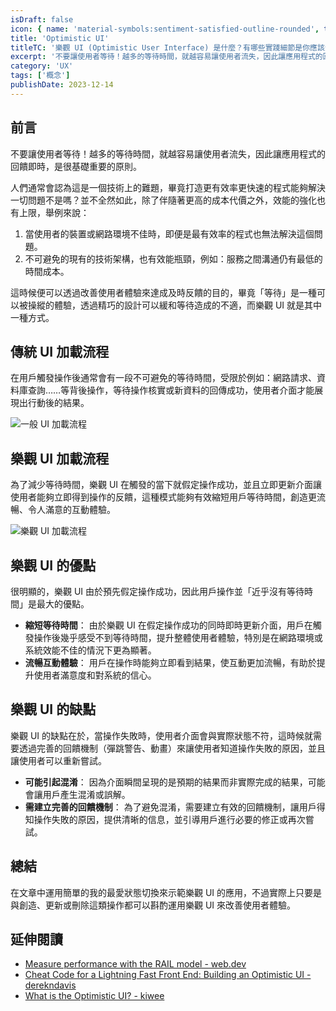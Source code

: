 ```yaml
---
isDraft: false
icon: { name: 'material-symbols:sentiment-satisfied-outline-rounded', title: '笑臉符號' }
title: 'Optimistic UI'
titleTC: '樂觀 UI (Optimistic User Interface) 是什麼？有哪些實踐細節是你應該注意的？'
excerpt: '不要讓使用者等待！越多的等待時間，就越容易讓使用者流失，因此讓應用程式的回饋即時，是很基礎重要的原則。Optimistic UI 強調即時、樂觀的使用者介面回饋。在用戶觸發操作後，系統即時假定成功，迅速更新介面，提升使用者體驗。這種方法有效縮短用戶等待時間，創造更流暢、令人滿意的互動體驗。'
category: 'UX'
tags: ['概念']
publishDate: 2023-12-14
---
```


## 前言

不要讓使用者等待！越多的等待時間，就越容易讓使用者流失，因此讓應用程式的回饋即時，是很基礎重要的原則。

人們通常會認為這是一個技術上的難題，畢竟打造更有效率更快速的程式能夠解決一切問題不是嗎？並不全然如此，除了伴隨著更高的成本代價之外，效能的強化也有上限，舉例來說：

1. 當使用者的裝置或網路環境不佳時，即便是最有效率的程式也無法解決這個問題。
2. 不可避免的現有的技術架構，也有效能瓶頸，例如：服務之間溝通仍有最低的時間成本。

這時候便可以透過改善使用者體驗來達成及時反饋的目的，畢竟「等待」是一種可以被操縱的體驗，透過精巧的設計可以緩和等待造成的不適，而樂觀 UI 就是其中一種方式。

## 傳統 UI 加載流程

在用戶觸發操作後通常會有一段不可避免的等待時間，受限於例如：網路請求、資料庫查詢……等背後操作，等待操作核實或新資料的回傳成功，使用者介面才能展現出行動後的結果。

![一般 UI 加載流程](./loading-ui.svg)

## 樂觀 UI 加載流程

為了減少等待時間，樂觀 UI 在觸發的當下就假定操作成功，並且立即更新介面讓使用者能夠立即得到操作的反饋，這種模式能夠有效縮短用戶等待時間，創造更流暢、令人滿意的互動體驗。

![樂觀 UI 加載流程](./optimistic-ui.svg)

## 樂觀 UI 的優點

很明顯的，樂觀 UI 由於預先假定操作成功，因此用戶操作並「近乎沒有等待時間」是最大的優點。

- **縮短等待時間**： 由於樂觀 UI 在假定操作成功的同時即時更新介面，用戶在觸發操作後幾乎感受不到等待時間，提升整體使用者體驗，特別是在網路環境或系統效能不佳的情況下更為顯著。
- **流暢互動體驗**： 用戶在操作時能夠立即看到結果，使互動更加流暢，有助於提升使用者滿意度和對系統的信心。

## 樂觀 UI 的缺點

樂觀 UI 的缺點在於，當操作失敗時，使用者介面會與實際狀態不符，這時候就需要透過完善的回饋機制（彈跳警告、動畫）來讓使用者知道操作失敗的原因，並且讓使用者可以重新嘗試。

- **可能引起混淆**： 因為介面瞬間呈現的是預期的結果而非實際完成的結果，可能會讓用戶產生混淆或誤解。
- **需建立完善的回饋機制**： 為了避免混淆，需要建立有效的回饋機制，讓用戶得知操作失敗的原因，提供清晰的信息，並引導用戶進行必要的修正或再次嘗試。

## 總結

在文章中運用簡單的我的最愛狀態切換來示範樂觀 UI 的應用，不過實際上只要是與創造、更新或刪除這類操作都可以斟酌運用樂觀 UI 來改善使用者體驗。

## 延伸閱讀

- [Measure performance with the RAIL model - web.dev](https://web.dev/articles/rail?hl=en)
- [Cheat Code for a Lightning Fast Front End: Building an Optimistic UI - derekndavis](https://derekndavis.com/posts/lightning-fast-front-end-build-optimistic-ui)
- [What is the Optimistic UI? - kiwee](https://kiwee.eu/blog/what-is-the-optimistic-ui/)
